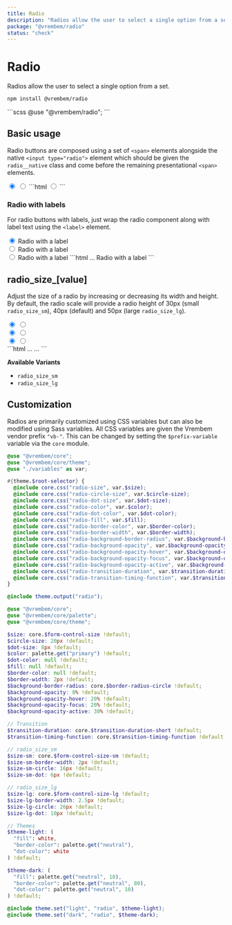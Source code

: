```yaml
---
title: Radio
description: "Radios allow the user to select a single option from a set."
package: "@vrembem/radio"
status: "check"
---
```



# Radio

Radios allow the user to select a single option from a set.

```sh
npm install @vrembem/radio
```

<CodeExample lang="scss">
  ```scss
  @use "@vrembem/radio";
  ```
</CodeExample>

## Basic usage

Radio buttons are composed using a set of `<span>` elements alongside the native `<input type="radio">` element which should be given the `radio__native` class and come before the remaining presentational `<span>` elements.

<CodeExample>
  <Fragment slot="output">
    <span class="radio">
      <input type="radio" class="radio__native" name="example-1" value="1" checked />
      <span class="radio__background">
        <span class="radio__circle">
          <span class="radio__dot"></span>
        </span>
      </span>
    </span>
    <span class="radio">
      <input type="radio" class="radio__native" name="example-1" value="2" />
      <span class="radio__background">
        <span class="radio__circle">
          <span class="radio__dot"></span>
        </span>
      </span>
    </span>
  </Fragment>
  ```html
  <span class="radio">
    <input type="radio" class="radio__native">
    <span class="radio__background">
      <span class="radio__circle">
        <span class="radio__dot"></span>
      </span>
    </span>
  </span>
  ```
</CodeExample>

### Radio with labels

For radio buttons with labels, just wrap the radio component along with label text using the `<label>` element.

<CodeExample>
  <Fragment slot="output">
    <label class="display-inline-flex flex-align-center flex-gap-xs">
      <span class="radio">
        <input type="radio" class="radio__native" name="example-2" value="1" checked />
        <span class="radio__background">
          <span class="radio__circle">
            <span class="radio__dot"></span>
          </span>
        </span>
      </span>
      <span>Radio with a label</span>
    </label>
    <br />
    <label class="display-inline-flex flex-align-center flex-gap-xs">
      <span class="radio">
        <input type="radio" class="radio__native" name="example-2" value="2" />
        <span class="radio__background">
          <span class="radio__circle">
            <span class="radio__dot"></span>
          </span>
        </span>
      </span>
      <span>Radio with a label</span>
    </label>
    <br />
    <label class="display-inline-flex flex-align-center flex-gap-xs">
      <span class="radio">
        <input type="radio" class="radio__native" name="example-2" value="3" />
        <span class="radio__background">
          <span class="radio__circle">
            <span class="radio__dot"></span>
          </span>
        </span>
      </span>
      <span>Radio with a label</span>
    </label>
  </Fragment>
  ```html
  <label>
    <span class="radio">
      ...
    </span>
    <span>Radio with a label</span>
  </label>
  ```
</CodeExample>

## radio_size_[value]

Adjust the size of a radio by increasing or decreasing its width and height. By default, the radio scale will provide a radio height of 30px (small `radio_size_sm`), 40px (default) and 50px (large `radio_size_lg`).

<CodeExample>
  <Fragment slot="output">
    <div class="level flex-gap-xl">
      <div>
        <span class="radio radio_size_sm">
          <input type="radio" class="radio__native" name="example-3" checked />
          <span class="radio__background">
            <span class="radio__circle">
              <span class="radio__dot"></span>
            </span>
          </span>
        </span>
        <span class="radio radio_size_sm">
          <input type="radio" class="radio__native" name="example-3" />
          <span class="radio__background">
            <span class="radio__circle">
              <span class="radio__dot"></span>
            </span>
          </span>
        </span>
      </div>
      <div>
        <span class="radio">
          <input type="radio" class="radio__native" name="example-4" checked />
          <span class="radio__background">
            <span class="radio__circle">
              <span class="radio__dot"></span>
            </span>
          </span>
        </span>
        <span class="radio">
          <input type="radio" class="radio__native" name="example-4" />
          <span class="radio__background">
            <span class="radio__circle">
              <span class="radio__dot"></span>
            </span>
          </span>
        </span>
      </div>
      <div>
        <span class="radio radio_size_lg">
          <input type="radio" class="radio__native" name="example-5" checked />
          <span class="radio__background">
            <span class="radio__circle">
              <span class="radio__dot"></span>
            </span>
          </span>
        </span>
        <span class="radio radio_size_lg">
          <input type="radio" class="radio__native" name="example-5" />
          <span class="radio__background">
            <span class="radio__circle">
              <span class="radio__dot"></span>
            </span>
          </span>
        </span>
      </div>
    </div>
  </Fragment>
  ```html
  <span class="radio radio_size_sm">
    ...
  </span>

  <span class="radio radio_size_lg">
    ...
  </span>
  ```
</CodeExample>

**Available Variants**

- `radio_size_sm`
- `radio_size_lg`

## Customization

Radios are primarily customized using CSS variables but can also be modified using Sass variables. All CSS variables are given the Vrembem vendor prefix `"vb-"`. This can be changed by setting the `$prefix-variable` variable via the `core` module.

<DocBlock name="CSS Variables" src="radio/src/_root.scss">

  ```scss
  @use "@vrembem/core";
  @use "@vrembem/core/theme";
  @use "./variables" as var;

  #{theme.$root-selector} {
    @include core.css("radio-size", var.$size);
    @include core.css("radio-circle-size", var.$circle-size);
    @include core.css("radio-dot-size", var.$dot-size);
    @include core.css("radio-color", var.$color);
    @include core.css("radio-dot-color", var.$dot-color);
    @include core.css("radio-fill", var.$fill);
    @include core.css("radio-border-color", var.$border-color);
    @include core.css("radio-border-width", var.$border-width);
    @include core.css("radio-background-border-radius", var.$background-border-radius);
    @include core.css("radio-background-opacity", var.$background-opacity);
    @include core.css("radio-background-opacity-hover", var.$background-opacity-hover);
    @include core.css("radio-background-opacity-focus", var.$background-opacity-focus);
    @include core.css("radio-background-opacity-active", var.$background-opacity-active);
    @include core.css("radio-transition-duration", var.$transition-duration);
    @include core.css("radio-transition-timing-function", var.$transition-timing-function);
  }

  @include theme.output("radio");
  ```
</DocBlock>

<DocBlock name="SCSS Variables" src="radio/src/_variables.scss">

  ```scss
  @use "@vrembem/core";
  @use "@vrembem/core/palette";
  @use "@vrembem/core/theme";

  $size: core.$form-control-size !default;
  $circle-size: 20px !default;
  $dot-size: 8px !default;
  $color: palette.get("primary") !default;
  $dot-color: null !default;
  $fill: null !default;
  $border-color: null !default;
  $border-width: 2px !default;
  $background-border-radius: core.$border-radius-circle !default;
  $background-opacity: 0% !default;
  $background-opacity-hover: 20% !default;
  $background-opacity-focus: 20% !default;
  $background-opacity-active: 30% !default;

  // Transition
  $transition-duration: core.$transition-duration-short !default;
  $transition-timing-function: core.$transition-timing-function !default;

  // radio_size_sm
  $size-sm: core.$form-control-size-sm !default;
  $size-sm-border-width: 2px !default;
  $size-sm-circle: 16px !default;
  $size-sm-dot: 6px !default;

  // radio_size_lg
  $size-lg: core.$form-control-size-lg !default;
  $size-lg-border-width: 2.5px !default;
  $size-lg-circle: 26px !default;
  $size-lg-dot: 10px !default;

  // Themes
  $theme-light: (
    "fill": white,
    "border-color": palette.get("neutral"),
    "dot-color": white
  ) !default;

  $theme-dark: (
    "fill": palette.get("neutral", 10),
    "border-color": palette.get("neutral", 80),
    "dot-color": palette.get("neutral", 10)
  ) !default;

  @include theme.set("light", "radio", $theme-light);
  @include theme.set("dark", "radio", $theme-dark);
  ```
</DocBlock>
